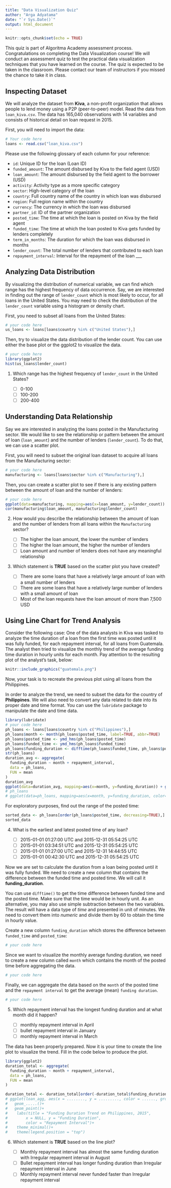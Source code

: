 ```yaml
---
title: "Data Visualization Quiz"
author: "Arga Adyatama"
date: "`r Sys.Date()`"
output: html_document
---
```


```r
knitr::opts_chunk$set(echo = TRUE)
```

This quiz is part of Algoritma Academy assessment process. Congratulations on completing the Data Visualization course! We will conduct an assessment quiz to test the practical data visualization techniques that you have learned on the course. The quiz is expected to be taken in the classroom. Please contact our team of instructors if you missed the chance to take it in class.

## Inspecting Dataset
 
We will analyze the dataset from **Kiva**, a non-profit organization that allows people to lend money using a P2P (peer-to-peer) model. Read the data from `loan_kiva.csv`. The data has 165,040 observations with 14 variables and consists of historical detail on loan request in 2015. 

First, you will need to import the data:

```r
# Your code here
loans <- read.csv("loan_kiva.csv")
```

Please use the following glossary of each column for your reference:

* `id`: Unique ID for the loan (Loan ID)
* `funded_amount`: The amount disbursed by Kiva to the field agent (USD)
* `loan_amount`: The amount disbursed by the field agent to the borrower (USD)
* `activity`: Activity type as a more specific category
* `sector`: High-level category of the loan
* `country`: Full country name of the country in which loan was disbursed
* `region`: Full region name within the country
* `currency`: The currency in which the loan was disbursed
* `partner_id`: ID of the partner organization
* `posted_time`: The time at which the loan is posted on Kiva by the field agent
* `funded_time`: The time at which the loan posted to Kiva gets funded by lenders completely
* `term_in_months`: The duration for which the loan was disbursed in months
* `lender_count`: The total number of lenders that contributed to each loan
* `repayment_interval`: Interval for the repayment of the loan
___

## Analyzing Data Distribution

By visualizing the distribution of numerical variable, we can find which range has the highest frequency of data occurrence. Say, we are interested in finding out the range of `lender_count` which is most likely to occur, for all loans in the United States. You may need to check the distribution of the `lender_count` variable using a histogram or density chart.

First, you need to subset all loans from the United States:

```r
# your code here
us_loans <- loans[loans$country %in% c("United States"),]
```
    
Then, try to visualize the data distribution of the lender count. You can use either the base plot or the ggplot2 to visualize the data.

```r
# your code here
library(ggplot2)
hist(us_loans$lender_count)
```
    
1. Which range has the highest frequency of `lender_count` in the United States?
    
   - [ ] 0-100
   - [ ] 100-200
   - [ ] 200-400

## Understanding Data Relationship

Say we are interested in analyzing the loans posted in the Manufacturing sector. We would like to see the relationship or pattern between the amount of loan (`loan_amount`) and the number of lenders (`lender_count`). To do that, we can use a scatter plot.

First, you will need to subset the original loan dataset to acquire all loans from the Manufacturing sector:

```r
# your code here
manufacturing <- loans[loans$sector %in% c("Manufacturing"),]
```
    
Then, you can create a scatter plot to see if there is any existing pattern between the amount of loan and the number of lenders:

```r
# your code here
ggplot(data=manufacturing, mapping=aes(x=loan_amount, y=lender_count)) + geom_point()
cor(manufacturing$loan_amount, manufacturing$lender_count)
```

2. How would you describe the relationship between the amount of loan and the number of lenders from all loans within the `Manufacturing` sector?  

   - [ ] The higher the loan amount, the lower the number of lenders
   - [ ] The higher the loan amount, the higher the number of lenders
   - [ ] Loan amount and number of lenders does not have any meaningful relationship

3. Which statement is **TRUE** based on the scatter plot you have created?

   - [ ] There are some loans that have a relatively large amount of loan with a small number of lenders
   - [ ] There are some loans that have a relatively large number of lenders with a small amount of loan
   - [ ] Most of the loan requests have the loan amount of more than 7,500 USD

## Using Line Chart for Trend Analysis

Consider the following case: One of the data analysts in Kiva was tasked to analyze the time duration of a loan from the first time was posted until it was fully funded, for each repayment interval, for all loans from Guatemala. The analyst then tried to visualize the monthly trend of the average funding time duration in hourly units for each month. Pay attention to the resulting plot of the analyst’s task, below:

```r
knitr::include_graphics("guatemala.png")
```

Now, your task is to recreate the previous plot using all loans from the Philippines.

In order to analyze the trend, we need to subset the data for the country of **Philippines**. We will also need to convert any data related to date into its proper date and time format. You can use the `lubridate` package to manipulate the date and time data.

```r
library(lubridate)
# your code here
ph_loans <- loans[loans$country %in% c("Philippines"),]
ph_loans$month <- month(ph_loans$posted_time, label=TRUE, abbr=TRUE)
ph_loans$posted_time <- ymd_hms(ph_loans$posted_time)
ph_loans$funded_time <- ymd_hms(ph_loans$funded_time)
ph_loans$funding_duration <- difftime(ph_loans$funded_time, ph_loans$posted_time, units = "hours")
str(ph_loans)
duration_avg <- aggregate(
  funding_duration ~ month + repayment_interval,
  data = ph_loans,
  FUN = mean
)
duration_avg
ggplot(data=duration_avg, mapping=aes(x=month, y=funding_duration)) + geom_line(aes(group=repayment_interval, color=repayment_interval)) + geom_point()
# ph_loans
# ggplot(data=ph_loans, mapping=aes(x=month, y=funding_duration, color=repayment_interval)) + geom_line(aes(group=repayment_interval))
```

For exploratory purposes, find out the range of the posted time:

```r
sorted_data <- ph_loans[order(ph_loans$posted_time, decreasing=TRUE),]
sorted_data
```

4. What is the earliest and latest posted time of any loan?

   - [ ] 2015-01-01 01:27:00 UTC and 2015-12-31 05:54:25 UTC
   - [ ] 2015-01-01 03:34:51 UTC and 2015-12-31 05:54:25 UTC
   - [ ] 2015-01-01 01:27:00 UTC and 2015-12-31 14:44:55 UTC
   - [ ] 2015-01-01 00:42:30 UTC and 2015-12-31 05:54:25 UTC

Now we are set to calculate the duration from a loan being posted until it was fully funded. We need to create a new column that contains the difference between the funded time and posted time. We will call it **funding_duration**.  

You can use `difftime()` to get the time difference between funded time and the posted time. Make sure that the time would be in hourly unit. As an alternative, you may also use simple subtraction between the two variables. The result will have a data type of *time* and presented in unit of minutes. We need to convert them into *numeric* and divide them by 60 to obtain the time in hourly value.

Create a new column `funding_duration` which stores the difference between `funded_time` and `posted_time`:

```r
# your code here
```

Since we want to visualize the monthly average funding duration, we need to create a new column called `month` which contains the month of the posted time before aggregating the data. 

```r
# your code here
```

Finally, we can aggregate the data based on the `month` of the posted time and the `repayment interval` to get the average (mean) `funding duration`. 

```r
# your code here
```

5. Which repayment interval has the longest funding duration and at what month did it happen?

   - [ ] monthly repayment interval in April
   - [ ] bullet repayment interval in January
   - [ ] monthly repayment interval in March

The data has been properly prepared. Now it is your time to create the line plot to visualize the trend. Fill in the code below to produce the plot.

```r
library(ggplot2)
duration_total <- aggregate(
  funding_duration ~ month + repayment_interval,
  data = ph_loans,
  FUN = mean
)

duration_total <- duration_total[order(-duration_total$funding_duration),]
# ggplot(loan_agg, aes(x = ........, y = ........., color = ......, group = repayment_interval))+
#   geom_.....()+
#   geom_point()+
#    labs(title = "Funding Duration Trend on Philippines, 2015",
#        x = NULL, y = "Funding Duration",
#        color = "Repayment Interval")+
#    theme_minimal()+
#    theme(legend.position = "top")
```

6. Which statement is **TRUE** based on the line plot?

   - [ ] Monthly repayment interval has almost the same funding duration with Irregular repayment interval in August
   - [ ] Bullet repayment interval has longer funding duration than Irregular repayment interval in June
   - [ ] Monthly repayment interval never funded faster than Irregular repayment interval
